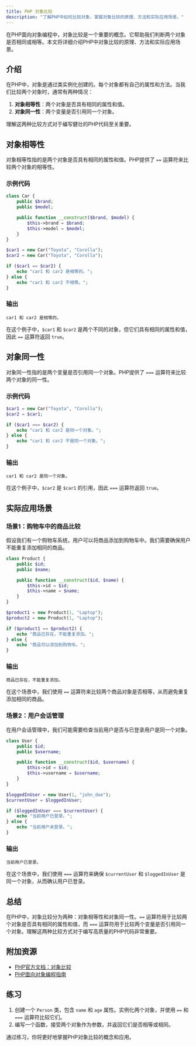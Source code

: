 ```yaml
---
title: PHP 对象比较
description: "了解PHP中如何比较对象，掌握对象比较的原理、方法和实际应用场景。"
---
```


在PHP面向对象编程中，对象比较是一个重要的概念。它帮助我们判断两个对象是否相同或相等。本文将详细介绍PHP中对象比较的原理、方法和实际应用场景。

## 介绍

在PHP中，对象是通过类实例化创建的。每个对象都有自己的属性和方法。当我们比较两个对象时，通常有两种情况：

1. **对象相等性**：两个对象是否具有相同的属性和值。
2. **对象同一性**：两个变量是否引用同一个对象。

理解这两种比较方式对于编写健壮的PHP代码至关重要。

## 对象相等性

对象相等性指的是两个对象是否具有相同的属性和值。PHP提供了 `==` 运算符来比较两个对象的相等性。

### 示例代码

```php
class Car {
    public $brand;
    public $model;

    public function __construct($brand, $model) {
        $this->brand = $brand;
        $this->model = $model;
    }
}

$car1 = new Car("Toyota", "Corolla");
$car2 = new Car("Toyota", "Corolla");

if ($car1 == $car2) {
    echo "car1 和 car2 是相等的。";
} else {
    echo "car1 和 car2 不相等。";
}
```

### 输出

```
car1 和 car2 是相等的。
```

在这个例子中，`$car1` 和 `$car2` 是两个不同的对象，但它们具有相同的属性和值，因此 `==` 运算符返回 `true`。

## 对象同一性

对象同一性指的是两个变量是否引用同一个对象。PHP提供了 `===` 运算符来比较两个对象的同一性。

### 示例代码

```php
$car1 = new Car("Toyota", "Corolla");
$car2 = $car1;

if ($car1 === $car2) {
    echo "car1 和 car2 是同一个对象。";
} else {
    echo "car1 和 car2 不是同一个对象。";
}
```

### 输出

```
car1 和 car2 是同一个对象。
```

在这个例子中，`$car2` 是 `$car1` 的引用，因此 `===` 运算符返回 `true`。

## 实际应用场景

### 场景1：购物车中的商品比较

假设我们有一个购物车系统，用户可以将商品添加到购物车中。我们需要确保用户不能重复添加相同的商品。

```php
class Product {
    public $id;
    public $name;

    public function __construct($id, $name) {
        $this->id = $id;
        $this->name = $name;
    }
}

$product1 = new Product(1, "Laptop");
$product2 = new Product(1, "Laptop");

if ($product1 == $product2) {
    echo "商品已存在，不能重复添加。";
} else {
    echo "商品可以添加到购物车。";
}
```

### 输出

```
商品已存在，不能重复添加。
```

在这个场景中，我们使用 `==` 运算符来比较两个商品对象是否相等，从而避免重复添加相同的商品。

### 场景2：用户会话管理

在用户会话管理中，我们可能需要检查当前用户是否与已登录用户是同一个对象。

```php
class User {
    public $id;
    public $username;

    public function __construct($id, $username) {
        $this->id = $id;
        $this->username = $username;
    }
}

$loggedInUser = new User(1, "john_doe");
$currentUser = $loggedInUser;

if ($loggedInUser === $currentUser) {
    echo "当前用户已登录。";
} else {
    echo "当前用户未登录。";
}
```

### 输出

```
当前用户已登录。
```

在这个场景中，我们使用 `===` 运算符来确保 `$currentUser` 和 `$loggedInUser` 是同一个对象，从而确认用户已登录。

## 总结

在PHP中，对象比较分为两种：对象相等性和对象同一性。`==` 运算符用于比较两个对象是否具有相同的属性和值，而 `===` 运算符用于比较两个变量是否引用同一个对象。理解这两种比较方式对于编写高质量的PHP代码非常重要。

## 附加资源

- [PHP官方文档：对象比较](https://www.php.net/manual/en/language.oop5.object-comparison.php)
- [PHP面向对象编程指南](https://www.php.net/manual/en/language.oop5.php)

## 练习

1. 创建一个 `Person` 类，包含 `name` 和 `age` 属性。实例化两个对象，并使用 `==` 和 `===` 运算符比较它们。
2. 编写一个函数，接受两个对象作为参数，并返回它们是否相等或相同。

通过练习，你将更好地掌握PHP对象比较的概念和应用。